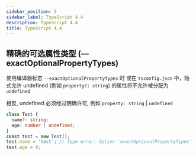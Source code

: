 ```yaml
---
sidebar_position: 5
sidebar_label: TypeScript 4.4
description: TypeScript 4.4
title: TypeScript 4.4
---
```


## 精确的可选属性类型 (— exactOptionalPropertyTypes)

使用编译器标志 `--exactOptionalPropertyTypes` 时 或在 `tsconfig.json` 中，隐式允许 undefined (例如 `property?: string`) 的属性将不允许被分配为 `undefined`

相反, undefined 必须经过明确许可, 例如 `property: string` | `undefined`

```ts
class Test {
  name?: string;
  age: number | undefined;
}
const test = new Test();
test.name = 'test'; // Type error: Option 'exactOptionalPropertyTypes' cannot be specified without specifying option 'strictNullChecks'.
test.age = 0;
```

